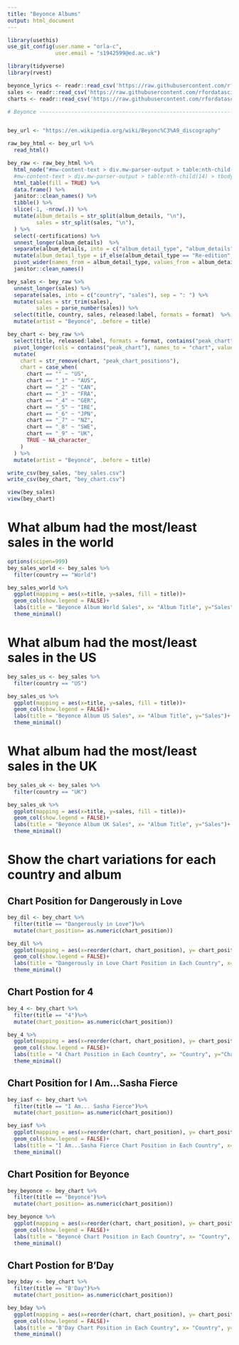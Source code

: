 ```yaml
---
title: "Beyonce Albums"
output: html_document
---
```

```r

library(usethis)
use_git_config(user.name = "orla-c", 
               user.email = "s1942599@ed.ac.uk")

```


```r
library(tidyverse)
library(rvest)

```


```r
beyonce_lyrics <- readr::read_csv('https://raw.githubusercontent.com/rfordatascience/tidytuesday/master/data/2020/2020-09-29/beyonce_lyrics.csv')
sales <- readr::read_csv('https://raw.githubusercontent.com/rfordatascience/tidytuesday/master/data/2020/2020-09-29/sales.csv')
charts <- readr::read_csv('https://raw.githubusercontent.com/rfordatascience/tidytuesday/master/data/2020/2020-09-29/charts.csv')
```


```r

# Beyonce -----------------------------------------------------------------


bey_url <- "https://en.wikipedia.org/wiki/Beyonc%C3%A9_discography"

raw_bey_html <- bey_url %>% 
  read_html()

bey_raw <- raw_bey_html %>% 
  html_node("#mw-content-text > div.mw-parser-output > table:nth-child(14)") %>% 
  #mw-content-text > div.mw-parser-output > table:nth-child(14) > tbody > tr:nth-child(3) > th > i > a
  html_table(fill = TRUE) %>% 
  data.frame() %>% 
  janitor::clean_names() %>% 
  tibble() %>% 
  slice(-1, -nrow(.)) %>% 
  mutate(album_details = str_split(album_details, "\n"),
         sales = str_split(sales, "\n"),
  ) %>% 
  select(-certifications) %>% 
  unnest_longer(album_details)  %>% 
  separate(album_details, into = c("album_detail_type", "album_details"), sep = ": ") %>% 
  mutate(album_detail_type = if_else(album_detail_type == "Re-edition", "Re-release", album_detail_type)) %>% 
  pivot_wider(names_from = album_detail_type, values_from = album_details) %>% 
  janitor::clean_names() 

bey_sales <- bey_raw %>% 
  unnest_longer(sales) %>% 
  separate(sales, into = c("country", "sales"), sep = ": ") %>% 
  mutate(sales = str_trim(sales),
         sales = parse_number(sales)) %>% 
  select(title, country, sales, released:label, formats = format)  %>% 
  mutate(artist = "Beyoncé", .before = title)

bey_chart <- bey_raw %>% 
  select(title, released:label, formats = format, contains("peak_chart")) %>% 
  pivot_longer(cols = contains("peak_chart"), names_to = "chart", values_to = "chart_position") %>% 
  mutate(
    chart = str_remove(chart, "peak_chart_positions"),
    chart = case_when(
      chart == "" ~ "US",
      chart == "_1" ~ "AUS",
      chart == "_2" ~ "CAN",
      chart == "_3" ~ "FRA",
      chart == "_4" ~ "GER",
      chart == "_5" ~ "IRE",
      chart == "_6" ~ "JPN",
      chart == "_7" ~ "NZ",
      chart == "_8" ~ "SWE",
      chart == "_9" ~ "UK",
      TRUE ~ NA_character_
    )
  ) %>% 
  mutate(artist = "Beyoncé", .before = title)

write_csv(bey_sales, "bey_sales.csv")
write_csv(bey_chart, "bey_chart.csv")

view(bey_sales)
view(bey_chart)

```

# What album had the most/least sales in the world

```r
options(scipen=999)
bey_sales_world <- bey_sales %>%
  filter(country == "World") 

bey_sales_world %>%
  ggplot(mapping = aes(x=title, y=sales, fill = title))+
  geom_col(show.legend = FALSE)+
  labs(title = "Beyonce Album World Sales", x= "Album Title", y="Sales")+
  theme_minimal()
```

# What album had the most/least sales in the US

```r
bey_sales_us <- bey_sales %>%
  filter(country == "US") 

bey_sales_us %>%
  ggplot(mapping = aes(x=title, y=sales, fill = title))+
  geom_col(show.legend = FALSE)+
  labs(title = "Beyonce Album US Sales", x= "Album Title", y="Sales")+
  theme_minimal()
```


# What album had the most/least sales in the UK

```r
bey_sales_uk <- bey_sales %>%
  filter(country == "UK") 

bey_sales_uk %>%
  ggplot(mapping = aes(x=title, y=sales, fill = title))+
  geom_col(show.legend = FALSE)+
  labs(title = "Beyonce Album UK Sales", x= "Album Title", y="Sales")+
  theme_minimal()

```


# Show the chart variations for each country and album
## Chart Position for Dangerously in Love

```r

bey_dil <- bey_chart %>%
  filter(title == "Dangerously in Love")%>%
  mutate(chart_position= as.numeric(chart_position))

bey_dil %>%
  ggplot(mapping = aes(x=reorder(chart, chart_position), y= chart_position, fill = chart))+
  geom_col(show.legend = FALSE)+
  labs(title = "Dangerously in Love Chart Position in Each Country", x= "Country", y="Chart Position")+
  theme_minimal()
```

## Chart Postion for 4

```r

bey_4 <- bey_chart %>%
  filter(title == "4")%>%
  mutate(chart_position= as.numeric(chart_position))

bey_4 %>%
  ggplot(mapping = aes(x=reorder(chart, chart_position), y= chart_position, fill = chart))+
  geom_col(show.legend = FALSE)+
  labs(title = "4 Chart Position in Each Country", x= "Country", y="Chart Position")+
  theme_minimal()
```

## Chart Position for I Am...Sasha Fierce

```r

bey_iasf <- bey_chart %>%
  filter(title == "I Am... Sasha Fierce")%>%
  mutate(chart_position= as.numeric(chart_position))

bey_iasf %>%
  ggplot(mapping = aes(x=reorder(chart, chart_position), y= chart_position, fill = chart))+
  geom_col(show.legend = FALSE)+
  labs(title = "I Am...Sasha Fierce Chart Position in Each Country", x= "Country", y="Chart Position")+
  theme_minimal()
```

## Chart Position for Beyonce

```r

bey_beyonce <- bey_chart %>%
  filter(title == "Beyoncé")%>%
  mutate(chart_position= as.numeric(chart_position))

bey_beyonce %>%
  ggplot(mapping = aes(x=reorder(chart, chart_position), y= chart_position, fill = chart))+
  geom_col(show.legend = FALSE)+
  labs(title = "Beyoncé Chart Position in Each Country", x= "Country", y="Chart Position")+
  theme_minimal()
```

## Chart Postion for B'Day

```r

bey_bday <- bey_chart %>%
  filter(title == "B'Day")%>%
  mutate(chart_position= as.numeric(chart_position))

bey_bday %>%
  ggplot(mapping = aes(x=reorder(chart, chart_position), y= chart_position, fill = chart))+
  geom_col(show.legend = FALSE)+
  labs(title = "B'Day Chart Position in Each Country", x= "Country", y="Chart Position")+
  theme_minimal()
```
